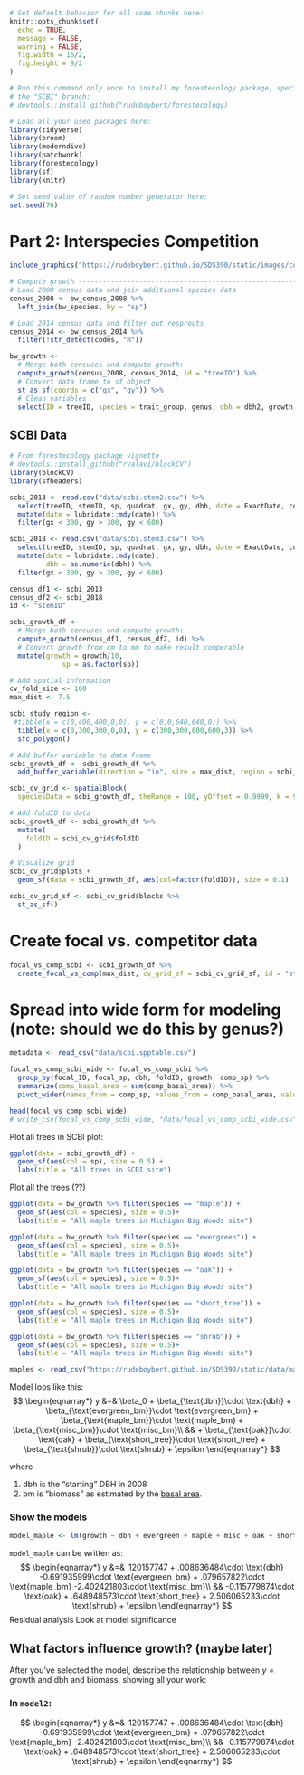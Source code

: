 ```r
# Set default behavior for all code chunks here:
knitr::opts_chunk$set(
  echo = TRUE, 
  message = FALSE, 
  warning = FALSE, 
  fig.width = 16/2, 
  fig.height = 9/2
)

# Run this command only once to install my forestecology package, specifically
# the "SCBI" branch:
# devtools::install_github("rudeboybert/forestecology)

# Load all your used packages here:
library(tidyverse)
library(broom)
library(moderndive)
library(patchwork)
library(forestecology)
library(sf)
library(knitr)

# Set seed value of random number generator here:
set.seed(76)
```


# Part 2: Interspecies Competition

```r
include_graphics("https://rudeboybert.github.io/SDS390/static/images/competition_neighborhood.png")
```

```r
# Compute growth ---------------------------------------------------------------
# Load 2008 census data and join additional species data
census_2008 <- bw_census_2008 %>%
  left_join(bw_species, by = "sp")

# Load 2014 census data and filter out resprouts
census_2014 <- bw_census_2014 %>%
  filter(!str_detect(codes, "R"))

bw_growth <-
  # Merge both censuses and compute growth:
  compute_growth(census_2008, census_2014, id = "treeID") %>%
  # Convert data frame to sf object
  st_as_sf(coords = c("gx", "gy")) %>%
  # Clean variables
  select(ID = treeID, species = trait_group, genus, dbh = dbh2, growth, geometry)
```

## SCBI Data

```r
# From forestecology package vignette
# devtools::install_github("rvalavi/blockCV")
library(blockCV)
library(sfheaders)

scbi_2013 <- read.csv("data/scbi.stem2.csv") %>% 
  select(treeID, stemID, sp, quadrat, gx, gy, dbh, date = ExactDate, codes, status) %>%
  mutate(date = lubridate::mdy(date)) %>%
  filter(gx < 300, gy > 300, gy < 600)

scbi_2018 <- read.csv("data/scbi.stem3.csv") %>% 
  select(treeID, stemID, sp, quadrat, gx, gy, dbh, date = ExactDate, codes, status) %>%
  mutate(date = lubridate::mdy(date),
         dbh = as.numeric(dbh)) %>%
  filter(gx < 300, gy > 300, gy < 600)

census_df1 <- scbi_2013 
census_df2 <- scbi_2018
id <- "stemID"

scbi_growth_df <- 
  # Merge both censuses and compute growth:
  compute_growth(census_df1, census_df2, id) %>%
  # Convert growth from cm to mm to make result comperable
  mutate(growth = growth/10,
             sp = as.factor(sp))
```

```r
# Add spatial information
cv_fold_size <- 100
max_dist <- 7.5

scbi_study_region <- 
 #tibble(x = c(0,400,400,0,0), y = c(0,0,640,640,0)) %>% 
  tibble(x = c(0,300,300,0,0), y = c(300,300,600,600,3)) %>% 
  sfc_polygon()

# Add buffer variable to data frame
scbi_growth_df <- scbi_growth_df %>%
  add_buffer_variable(direction = "in", size = max_dist, region = scbi_study_region)

scbi_cv_grid <- spatialBlock(
  speciesData = scbi_growth_df, theRange = 100, yOffset = 0.9999, k = 9, verbose = FALSE)

# Add foldID to data
scbi_growth_df <- scbi_growth_df %>% 
  mutate(
    foldID = scbi_cv_grid$foldID
  )

# Visualize grid
scbi_cv_grid$plots +
  geom_sf(data = scbi_growth_df, aes(col=factor(foldID)), size = 0.1)

scbi_cv_grid_sf <- scbi_cv_grid$blocks %>%
  st_as_sf()
```

# Create focal vs. competitor data
```r
focal_vs_comp_scbi <- scbi_growth_df %>% 
  create_focal_vs_comp(max_dist, cv_grid_sf = scbi_cv_grid_sf, id = "stemID")
```

# Spread into wide form for modeling (note: should we do this by genus?)

```r
metadata <- read_csv("data/scbi.spptable.csv")

focal_vs_comp_scbi_wide <- focal_vs_comp_scbi %>% 
  group_by(focal_ID, focal_sp, dbh, foldID, growth, comp_sp) %>%
  summarize(comp_basal_area = sum(comp_basal_area)) %>% 
  pivot_wider(names_from = comp_sp, values_from = comp_basal_area, values_fill = 0)

head(focal_vs_comp_scbi_wide)
# write_csv(focal_vs_comp_scbi_wide, "data/focal_vs_comp_scbi_wide.csv")
```


Plot all trees in SCBI plot:

```r
ggplot(data = scbi_growth_df) +
  geom_sf(aes(col = sp), size = 0.5) +
  labs(title = "All trees in SCBI site")
```

Plot all the trees (??)

```r
ggplot(data = bw_growth %>% filter(species == "maple")) +
  geom_sf(aes(col = species), size = 0.5)+
  labs(title = "All maple trees in Michigan Big Woods site")

ggplot(data = bw_growth %>% filter(species == "evergreen")) +
  geom_sf(aes(col = species), size = 0.5)+
  labs(title = "All maple trees in Michigan Big Woods site")

ggplot(data = bw_growth %>% filter(species == "oak")) +
  geom_sf(aes(col = species), size = 0.5)+
  labs(title = "All maple trees in Michigan Big Woods site")

ggplot(data = bw_growth %>% filter(species == "short_tree")) +
  geom_sf(aes(col = species), size = 0.5)+
  labs(title = "All maple trees in Michigan Big Woods site")

ggplot(data = bw_growth %>% filter(species == "shrub")) +
  geom_sf(aes(col = species), size = 0.5)+
  labs(title = "All maple trees in Michigan Big Woods site")
```



```r
maples <- read_csv("https://rudeboybert.github.io/SDS390/static/data/maples.csv")
```
Model loos like this:
$$
\begin{eqnarray*}
y &=& \beta_0 + \beta_{\text{dbh}}\cdot \text{dbh} + \beta_{\text{evergreen_bm}}\cdot \text{evergreen_bm} + \beta_{\text{maple_bm}}\cdot \text{maple_bm} + \beta_{\text{misc_bm}}\cdot \text{misc_bm}\\
&& + \beta_{\text{oak}}\cdot \text{oak} + \beta_{\text{short_tree}}\cdot \text{short_tree} + \beta_{\text{shrub}}\cdot \text{shrub} + \epsilon
\end{eqnarray*}
$$

where 

1. $\text{dbh}$ is the "starting" DBH in 2008
1. $\text{bm}$ is "biomass" as estimated by the [basal area](https://en.wikipedia.org/wiki/Basal_area). 


### Show the models 
```r
model_maple <- lm(growth ~ dbh + evergreen + maple + misc + oak + short_tree + shrub, data = maples)
```

`model_maple` can be written as:
$$
\begin{eqnarray*}
y &=& .120157747 + .008636484\cdot \text{dbh} -0.691935999\cdot \text{evergreen_bm} + .079657822\cdot \text{maple_bm} -2.402421803\cdot \text{misc_bm}\\
&& -0.115779874\cdot \text{oak} + .648948573\cdot \text{short_tree} + 2.506065233\cdot \text{shrub} + \epsilon
\end{eqnarray*}
$$
Residual analysis 
Look at model significance 

## What factors influence growth? (maybe later)

After you've selected the model, describe the relationship between $y$ = growth and $\text{dbh}$ and $\text{biomass}$, showing all your work:

### In `model2`:
$$
\begin{eqnarray*}
y &=& .120157747 + .008636484\cdot \text{dbh} -0.691935999\cdot \text{evergreen_bm} + .079657822\cdot \text{maple_bm} -2.402421803\cdot \text{misc_bm}\\
&& -0.115779874\cdot \text{oak} + .648948573\cdot \text{short_tree} + 2.506065233\cdot \text{shrub} + \epsilon
\end{eqnarray*}
$$
